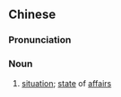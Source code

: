 {{also|事势}}
==Chinese==
{{zh-forms|s=事势}}

===Pronunciation===
{{zh-pron
|m=shìshì
|cat=n
}}

===Noun===
{{zh-noun}}

# [[situation]]; [[state]] of [[affairs]]